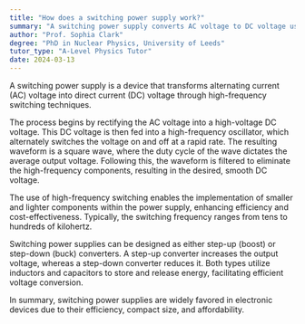 ```yaml
---
title: "How does a switching power supply work?"
summary: "A switching power supply converts AC voltage to DC voltage using high-frequency switching."
author: "Prof. Sophia Clark"
degree: "PhD in Nuclear Physics, University of Leeds"
tutor_type: "A-Level Physics Tutor"
date: 2024-03-13
---
```


A switching power supply is a device that transforms alternating current (AC) voltage into direct current (DC) voltage through high-frequency switching techniques.

The process begins by rectifying the AC voltage into a high-voltage DC voltage. This DC voltage is then fed into a high-frequency oscillator, which alternately switches the voltage on and off at a rapid rate. The resulting waveform is a square wave, where the duty cycle of the wave dictates the average output voltage. Following this, the waveform is filtered to eliminate the high-frequency components, resulting in the desired, smooth DC voltage.

The use of high-frequency switching enables the implementation of smaller and lighter components within the power supply, enhancing efficiency and cost-effectiveness. Typically, the switching frequency ranges from tens to hundreds of kilohertz.

Switching power supplies can be designed as either step-up (boost) or step-down (buck) converters. A step-up converter increases the output voltage, whereas a step-down converter reduces it. Both types utilize inductors and capacitors to store and release energy, facilitating efficient voltage conversion.

In summary, switching power supplies are widely favored in electronic devices due to their efficiency, compact size, and affordability.
    